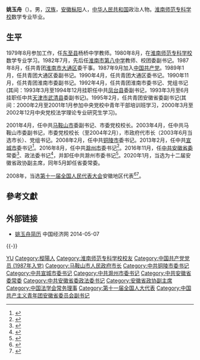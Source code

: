 '''姚玉舟'''（{{bd|1960年|3月|}}）。男，[[汉族|汉族]]，[[安徽|安徽]][[枞阳|枞阳]]人，[[中华人民共和国|中华人民共和国]]政治人物。[[淮南师范专科学校|淮南师范专科学校]]数学专业毕业。

== 生平 ==
1979年8月参加工作，任[[东至县|东至县]]杨桥中学教师。1980年8月，在[[淮南师范专科学校|淮南师范专科学校]]数学专业学习。1982年7月，先后任[[淮南市第八中学|淮南市第八中学]]教师、校团委副书记。1987年8月，任共青团[[淮南市|淮南市]][[大通区|大通区]]委干事。1987年9月加入[[中国共产党|中国共产党]]。1989年1月，任共青团大通区委副书记。1990年4月，任共青团大通区委书记。1990年11月，任共青团淮南市委副书记。1992年4月，任共青团淮南市委书记、党组书记(其间：1993年3月至1994年12月挂职任中共[[凤台县|凤台县]]委副书记，1993年3月至6月挂职任中共[[天津市|天津市]][[武清县|武清县]]委副书记)。1995年2月，任共青团安徽省委副书记(其间：2000年2月至2001年1月参加中央党校中青年干部培训班学习，2000年3月至2002年12月中央党校法学理论专业研究生学习)。

2001年4月，任中共[[马鞍山市|马鞍山市]]委副书记、市委党校校长。2003年4月，任中共马鞍山市委副书记，市委党校校长（至2004年2月），市政府代市长（2003年6月当选市长）、党组书记。2008年2月，任中共[[铜陵市|铜陵市]]委书记。2013年2月，任中共[[宣城市|宣城市]]委书记<ref>{{cite web|accessdate=2014-06-07|url=http://district.ce.cn/newarea/sddy/201302/26/t20130226_24146418.shtml|title=姚玉舟任宣城市委书记 童怀伟不再担任|publisher=中国经济网|archive-date=2014-05-06|archive-url=https://web.archive.org/web/20140506214719/http://district.ce.cn/newarea/sddy/201302/26/t20130226_24146418.shtml|dead-url=no}}</ref>。2016年8月，任中共[[滁州市|滁州市]]委书记<ref>{{cite web|accessdate=2016-08-18|url=http://www.thepaper.cn/newsDetail_forward_1515137|title=姚玉舟任安徽滁州市委书记，前任李明转任省国资委主任|publisher=澎湃新闻|archive-date=2016-08-17|archive-url=https://web.archive.org/web/20160817080315/http://www.thepaper.cn/newsDetail_forward_1515137|dead-url=no}}</ref>。2016年11月，任[[中共安徽省委|中共安徽省委]]常委<ref>{{cite web|url=http://www.thepaper.cn/newsDetail_forward_1554538|title=十届安徽省委常委名单出炉，李锦斌当选为省委书记|publisher=澎湃新闻网|accessdate=2016-11-03|archive-date=2016-11-04|archive-url=https://web.archive.org/web/20161104003431/http://www.thepaper.cn/newsDetail_forward_1554538|dead-url=no}}</ref>、政法委书记<ref>{{cite web|url=http://www.thepaper.cn/newsDetail_forward_1561145|title=安徽省委常委姚玉舟任省委政法委书记，此前担任滁州市委书记|publisher=澎湃新闻|accessdate=2016-11-15|archive-date=2016-11-16|archive-url=https://web.archive.org/web/20161116225458/http://www.thepaper.cn/newsDetail_forward_1561145|dead-url=no}}</ref>，并卸任中共滁州市委书记<ref>{{cite web|url=http://www.thepaper.cn/newsDetail_forward_1560118|title=姚玉舟不再担任安徽滁州市委书记，张祥安主持市委工作|publisher=澎湃新闻网|accessdate=2016-11-12|archive-date=2016-11-14|archive-url=https://web.archive.org/web/20161114084139/http://www.thepaper.cn/newsDetail_forward_1560118|dead-url=no}}</ref>。2020年1月，当选为十二届安徽省政协副主席，同年5月卸任省委常委。

2008年，当选[[第十一届全国人民代表大会|第十一届全国人民代表大会]]安徽地区代表<ref>{{cite web|author=新华网|title=第十一届全国人大代表|url=http://news.xinhuanet.com/ziliao/2008-03/03/content_7708230.htm?node=36628|publisher=新华网|accessdate=2014-01-07|archive-date=2014-01-10|archive-url=https://web.archive.org/web/20140110211415/http://news.xinhuanet.com/ziliao/2008-03/03/content_7708230.htm?node=36628|dead-url=no}}</ref><ref>{{cite news|title=全国人大代表信息-姚玉舟|url=http://210.82.31.1:8084/delegate/viewDelegate.action?dbid=111025|accessdate=2013-04-05|newspaper=全国人大网|archive-url=https://web.archive.org/web/20140407055225/http://www.npc.gov.cn/delegate/viewDelegate.action?dbid=111025|archive-date=2014-04-07|dead-url=yes}}</ref>。

== 參考文獻 ==
{{reflist}}

== 外部链接 ==
* [http://district.ce.cn/newarea/sddy/201302/26/t20130226_24146418.shtml 姚玉舟简历]{{Wayback|url=http://district.ce.cn/newarea/sddy/201302/26/t20130226_24146418.shtml |date=20140506214719 }} 中国经济网 2014-05-07

{{-}}
{{start box}}
{{s-ppo|cpc}}
{{s-before|[[徐立全|徐立全]]}}
{{s-title|[[中国共产党安徽省委员会|中国共产党安徽省委员会]]政法委员会书记|2016年11月－2020年12月}}
{{s-after|[[张韵声|张韵声]]}}
{{s-before|[[李明_(1958年)|李明]]}}
{{s-title|[[中国共产党滁州市委员会|中国共产党滁州市委员会]]书记|2016年8月－2016年11月}}
{{s-after|[[张祥安|张祥安]]}}
{{s-before|[[童怀伟|童怀伟]]}}
{{s-title|[[中国共产党宣城市委员会|中国共产党宣城市委员会]]书记|2013年2月－2016年8月}}
{{s-after|[[韩军_(1964年)|韩军]]}}
{{s-before|[[沈素琍|沈素琍]]}}
{{s-title|[[中国共产党铜陵市委员会|中国共产党铜陵市委员会]]书记|2008年2月－2013年2月}}
{{s-after|[[宋国权|宋国权]]}}
{{s-gov|prc}}
{{s-before|[[丁海中|丁海中]]}}
{{s-title|[[马鞍山人民政府|马鞍山人民政府]]市长|2003年4月－2008年2月}}
{{s-after|[[周春雨|周春雨]]}}
{{end box}}

{{安徽省领导人}}
{{Navboxes 
| title  = 姚玉舟在[[中国法学会|中国法学会]]的职务
| list1  =
{{中国法学会第八届理事会}}
}}

{{Authority control}}
{{DEFAULTSORT:Yao姚}}
[[Category:姚姓|YU]]
[[Category:樅陽人|Category:樅陽人]]
[[Category:淮南师范专科学校校友|Category:淮南师范专科学校校友]]
[[Category:中国共产党党员_(1987年入党)|Category:中国共产党党员 (1987年入党)]]
[[Category:马鞍山市人民政府市长|Category:马鞍山市人民政府市长]]
[[Category:中共铜陵市委书记|Category:中共铜陵市委书记]]
[[Category:中共宣城市委书记|Category:中共宣城市委书记]]
[[Category:中共滁州市委书记|Category:中共滁州市委书记]]
[[Category:中共安徽省委常委|Category:中共安徽省委常委]]
[[Category:中共安徽省委政法委书记|Category:中共安徽省委政法委书记]]
[[Category:安徽省政协副主席|Category:安徽省政协副主席]]
[[Category:中国法学会常务理事|Category:中国法学会常务理事]]
[[Category:第十一届全国人大代表|Category:第十一届全国人大代表]]
[[Category:中国共产主义青年团安徽省委员会副书记|Category:中国共产主义青年团安徽省委员会副书记]]